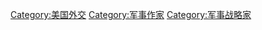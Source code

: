 {{Catnav|頁面分類|各種主題的頁面分類|按國家分類|各國外交|美國外交}}
{{Catnav|頁面分類|人类社会|人物|各職業人物|战略家}}

[[Category:美国外交|Category:美国外交]]
[[Category:军事作家|Category:军事作家]]
[[Category:军事战略家|Category:军事战略家]]